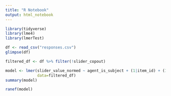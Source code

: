 ```yaml
---
title: "R Notebook"
output: html_notebook
---
```


```r
library(tidyverse)
library(lme4)
library(lmerTest)
```

```r
df <- read_csv("responses.csv")
glimpse(df)
```
```r
filtered_df <- df %>% filter(!slider_copout)
```


```r
model <- lmer(slider_value_normed ~ agent_is_subject + (1|item_id) + (1|uniqueid),
              data=filtered_df)
summary(model)
```
```r
ranef(model)
```

